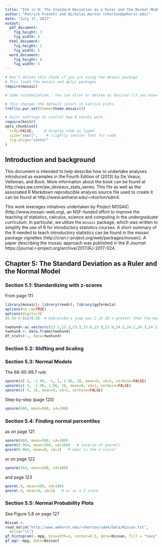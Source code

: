 ```yaml
---
title: "IS4 in R: The Standard Deviation as a Ruler and the Normal Model (Chapter 5)"
author: "Patrick Frenett and Nicholas Horton (nhorton@amherst.edu)"
date: "July 17, 2017"
output: 
  pdf_document:
    fig_height: 3
    fig_width: 6
  html_document:
    fig_height: 3
    fig_width: 5
  word_document:
    fig_height: 4
    fig_width: 6
---
```



```r
# Don't delete this chunk if you are using the mosaic package
# This loads the mosaic and dplyr packages
require(mosaic)
```

```r
# Some customization.  You can alter or delete as desired (if you know what you are doing).

# This changes the default colors in lattice plots.
trellis.par.set(theme=theme.mosaic())  

# knitr settings to control how R chunks work.
require(knitr)
opts_chunk$set(
  tidy=FALSE,     # display code as typed
  size="small",    # slightly smaller font for code
  fig.align="center"
)
```

## Introduction and background 

This document is intended to help describe how to undertake analyses introduced 
as examples in the Fourth Edition of \emph{Intro Stats} (2013) by De Veaux, Velleman, and Bock.
More information about the book can be found at http://wps.aw.com/aw_deveaux_stats_series.  This file as well as the associated R Markdown reproducible analysis source file used to create it can be found at http://www.amherst.edu/~nhorton/sdm4.

This work leverages initiatives undertaken by Project MOSAIC (http://www.mosaic-web.org), an NSF-funded effort to improve the teaching of statistics, calculus, science and computing in the undergraduate curriculum. In particular, we utilize the `mosaic` package, which was written to simplify the use of R for introductory statistics courses. A short summary of the R needed to teach introductory statistics can be found in the mosaic package vignettes (http://cran.r-project.org/web/packages/mosaic). A paper describing the mosaic approach was published in the *R Journal*: https://journal.r-project.org/archive/2017/RJ-2017-024.

## Chapter 5: The Standard Deviation as a Ruler and the Normal Model

### Section 5.1: Standardizing with z-scores

From page 111

```r
library(mosaic); library(readr); library(ggformula)
options(na.rm=TRUE)
options(digits=3)
(6.54-5.91)/0.56  # Dobrynska's jump was 2.18 SD's greater than the mean
```

```r
twohund<-as.vector(c(23.2,23.3,23.3,23.6,23.9,23.9,24.2,24.2,24.3,24.3,24.3,24.3,24.3,24.4,24.5,24.5,24.6,24.6,24.6,24.7,24.7,24.9,24.9,24.9,25.0,25.0,25.0,25.2,25.3,25.4,25.4,25.4,25.4,25.5,25.9,25.9,26.1))
twohund <- data.frame(twohund)
df_stats(~., data=twohund)
```

### Section 5.2: Shifting and Scaling

### Section 5.3: Normal Models

The 68-95-99.7 rule

```r
xpnorm(c(-3, -1.96, -1, 1, 1.96, 3), mean=0, sd=1, verbose=FALSE)
xpnorm(c(-3, -1.96, 1.96, 3), mean=0, sd=1, verbose=FALSE)
xpnorm(c(-3, 3), mean=0, sd=1, verbose=FALSE)
```

Step-by-step (page 120)

```r
xpnorm(600, mean=500, sd=100)
```

### Section 5.4: Finding normal percentiles

as on page 121

```r
xpnorm(680, mean=500, sd=100)
qnorm(0.964, mean=500, sd=100)   # inverse of pnorm()
qnorm(0.964, mean=0, sd=1)   # what is the z-score?
```

or on page 122

```r
xpnorm(450, mean=500, sd=100)
```

and page 123

```r
qnorm(.9, mean=500, sd=100)
qnorm(.9, mean=0, sd=1)   # or as a Z-score
```

### Section 5.5: Normal Probability Plots

See Figure 5.8 on page 127

```r
Nissan <- 
read_delim("http://www.amherst.edu/~nhorton/sdm4/data/Nissan.txt",
  delim="\t")
gf_histogram(~ mpg, binwidth=1, center=0.5, data=Nissan, fill = "navy", col=TRUE)
gf_qq(~ mpg, data=Nissan)
```
